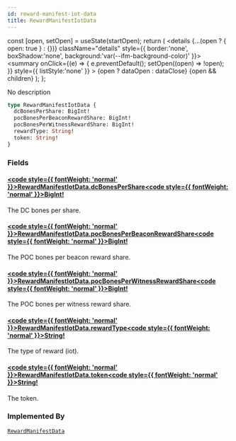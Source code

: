 ```yaml
---
id: reward-manifest-iot-data
title: RewardManifestIotData
---
```









  const [open, setOpen] = useState(startOpen);
  return (
    <details {...(open ? { open: true } : {})} className="details" style={{ border:'none', boxShadow:'none', background:'var(--ifm-background-color)' }}>
      <summary
        onClick={(e) => {
          e.preventDefault();
          setOpen((open) => !open);
        }}
        style={{ listStyle:'none' }}
      >
      {open ? dataOpen : dataClose}
      </summary>
      {open && children}
    </details>
  );
};








No description


```graphql
type RewardManifestIotData {
  dcBonesPerShare: BigInt!
  pocBonesPerBeaconRewardShare: BigInt!
  pocBonesPerWitnessRewardShare: BigInt!
  rewardType: String!
  token: String!
}
```




### Fields

#### [<code style={{ fontWeight: 'normal' }}>RewardManifestIotData.<b>dcBonesPerShare</b></code>](#)<Bullet />[<code style={{ fontWeight: 'normal' }}><b>BigInt!</b></code>](/graphql/schema/types/scalars/big-int.mdx) <Badge class="badge badge--secondary badge--non_null" text="non-null"/> <Badge class="badge badge--secondary " text="scalar"/> 
The DC bones per share.


#### [<code style={{ fontWeight: 'normal' }}>RewardManifestIotData.<b>pocBonesPerBeaconRewardShare</b></code>](#)<Bullet />[<code style={{ fontWeight: 'normal' }}><b>BigInt!</b></code>](/graphql/schema/types/scalars/big-int.mdx) <Badge class="badge badge--secondary badge--non_null" text="non-null"/> <Badge class="badge badge--secondary " text="scalar"/> 
The POC bones per beacon reward share.


#### [<code style={{ fontWeight: 'normal' }}>RewardManifestIotData.<b>pocBonesPerWitnessRewardShare</b></code>](#)<Bullet />[<code style={{ fontWeight: 'normal' }}><b>BigInt!</b></code>](/graphql/schema/types/scalars/big-int.mdx) <Badge class="badge badge--secondary badge--non_null" text="non-null"/> <Badge class="badge badge--secondary " text="scalar"/> 
The POC bones per witness reward share.


#### [<code style={{ fontWeight: 'normal' }}>RewardManifestIotData.<b>rewardType</b></code>](#)<Bullet />[<code style={{ fontWeight: 'normal' }}><b>String!</b></code>](/graphql/schema/types/scalars/string.mdx) <Badge class="badge badge--secondary badge--non_null" text="non-null"/> <Badge class="badge badge--secondary " text="scalar"/> 
The type of reward (iot).


#### [<code style={{ fontWeight: 'normal' }}>RewardManifestIotData.<b>token</b></code>](#)<Bullet />[<code style={{ fontWeight: 'normal' }}><b>String!</b></code>](/graphql/schema/types/scalars/string.mdx) <Badge class="badge badge--secondary badge--non_null" text="non-null"/> <Badge class="badge badge--secondary " text="scalar"/> 
The token.






### Implemented By

[`RewardManifestData`](/graphql/schema/types/unions/reward-manifest-data.mdx)  <Badge class="badge badge--secondary badge--relation" text="union"/>